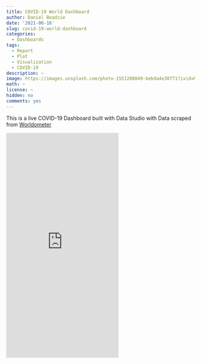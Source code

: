 ```yaml
---
title: COVID-19 World Dashboard
author: Daniel Boadzie
date: '2021-06-16'
slug: covid-19-world-dashboard
categories:
  - Dashboards
tags:
  - Report
  - Plot
  - Visualization
  - COVID-19
description: ~
image: https://images.unsplash.com/photo-1551288049-bebda4e38f71?ixid=MnwxMjA3fDB8MHxwaG90by1wYWdlfHx8fGVufDB8fHx8&ixlib=rb-1.2.1&auto=format&fit=crop&w=1050&q=80
math: ~
license: ~
hidden: no
comments: yes
---
```


This is a live COVID-19 Dashboard built with Data Studio with Data scraped from [Worldometer](https://www.worldometers.info/coronavirus/)

<iframe  width="auto" height="600" src="https://datastudio.google.com/embed/reporting/72ef05c3-0bca-498c-9dd7-a3b58ead7055/page/m3bPC" frameborder="0" style="border:0" allowfullscreen></iframe>
